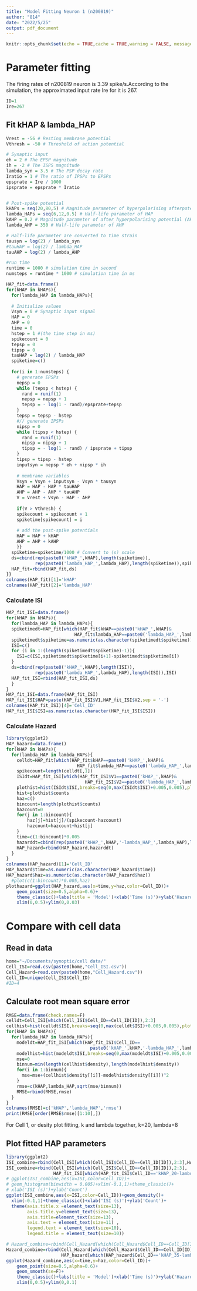 ```yaml
---
title: "Model Fitting Neuron 1 (n200819)"
author: "814"
date: "2022/5/25"
output: pdf_document
---
```


```r
knitr::opts_chunk$set(echo = TRUE,cache = TRUE,warning = FALSE, message = FALSE)
```

# Parameter fitting
The firing rates of  n200819 neuron is 3.39 spike/s.According to the simulation, the approximated input rate Ire for it is 267.
```r
ID=1
Ire=267
```
## Fit kHAP & lambda_HAP
```r
Vrest = -56 # Resting membrane potential
Vthresh = -50 # Threshold of action potential

# Synaptic input
eh = 2 # The EPSP magnitude
ih = -2 # The ISPS magnitude
lambda_syn = 3.5 # The PSP decay rate
Iratio = 1 # The ratio of IPSPs to EPSPs
epsprate = Ire / 1000 
ipsprate = epsprate * Iratio


# Post-spike potential
kHAPs = seq(20,80,5) # Magnitude parameter of hyperpolarising afterpotential (HAP)
lambda_HAPs = seq(6,12,0.5) # Half-life parameter of HAP
kAHP = 0.2 # Magnitude parameter of after hyperpolarising potential (AHP)
lambda_AHP = 350 # Half-life parameter of AHP

# Half-life parameter are converted to time strain
tausyn = log(2) / lambda_syn 
#tauHAP = log(2) / lambda_HAP
tauAHP = log(2) / lambda_AHP

#run time
runtime = 1000 # simulation time in second
numsteps = runtime * 1000 # simulation time in ms
```

```r
HAP_fit=data.frame()
for(kHAP in kHAPs){
  for(lambda_HAP in lambda_HAPs){
    
  # Initialize values
  Vsyn = 0 # Synaptic input signal
  HAP = 0 
  AHP = 0
  time = 0
  hstep = 1 #(the time step in ms) 
  spikecount = 0
  tepsp = 0
  tipsp = 0
  tauHAP = log(2) / lambda_HAP
  spiketime=c()
  
  for(i in 1:numsteps) { 
    # generate EPSPs
    nepsp = 0
    while (tepsp < hstep) {
      rand = runif(1)
      nepsp = nepsp + 1
      tepsp = - log(1 - rand)/epsprate+tepsp
    }
    tepsp = tepsp - hstep 
    #// generate IPSPs 
    nipsp = 0
    while (tipsp < hstep) {
      rand = runif(1)
      nipsp = nipsp + 1
      tipsp = - log(1 - rand) / ipsprate + tipsp
    }
    tipsp = tipsp - hstep
    inputsyn = nepsp * eh + nipsp * ih
 
    # membrane variables
    Vsyn = Vsyn + inputsyn - Vsyn * tausyn 
    HAP = HAP - HAP * tauHAP
    AHP = AHP - AHP * tauAHP
    V = Vrest + Vsyn - HAP - AHP
    
    if(V > Vthresh) {
    spikecount = spikecount + 1
    spiketime[spikecount] = i
  
    # add the post-spike potentials
    HAP = HAP + kHAP
    AHP = AHP + kAHP
    }}
  spiketime=spiketime/1000 # Convert to (s) scale
  ds=cbind(rep(paste0('kHAP_',kHAP),length(spiketime)),
           rep(paste0('lambda_HAP_',lambda_HAP),length(spiketime)),spiketime)
  HAP_fit=rbind(HAP_fit,ds)
}}
colnames(HAP_fit)[1]='kHAP'
colnames(HAP_fit)[2]='lambda_HAP'
```
### Calculate ISI
```r
HAP_fit_ISI=data.frame()
for(kHAP in kHAPs){
  for(lambda_HAP in lambda_HAPs){
  spiketimedt=HAP_fit[which(HAP_fit$kHAP==paste0('kHAP_',kHAP)&
                          HAP_fit$lambda_HAP==paste0('lambda_HAP_',lambda_HAP)),]
  spiketimedt$spiketime=as.numeric(as.character(spiketimedt$spiketime))
  ISI=c()
  for (i in 1:(length(spiketimedt$spiketime)-1)){
    ISI=c(ISI,spiketimedt$spiketime[i+1]-spiketimedt$spiketime[i])
  }
  ds=cbind(rep(paste0('kHAP_',kHAP),length(ISI)),
           rep(paste0('lambda_HAP_',lambda_HAP),length(ISI)),ISI)
  HAP_fit_ISI=rbind(HAP_fit_ISI,ds)
  }
}
HAP_fit_ISI=data.frame(HAP_fit_ISI)
HAP_fit_ISI$HAP=paste(HAP_fit_ISI$V1,HAP_fit_ISI$V2,sep = '-')
colnames(HAP_fit_ISI)[4]='Cell_ID'
HAP_fit_ISI$ISI=as.numeric(as.character(HAP_fit_ISI$ISI))
```

### Calculate Hazard
```r
library(ggplot2)
HAP_hazard=data.frame()
for(kHAP in kHAPs){
  for(lambda_HAP in lambda_HAPs){
    celldt=HAP_fit[which(HAP_fit$kHAP==paste0('kHAP_',kHAP)&
                           HAP_fit$lambda_HAP==paste0('lambda_HAP_',lambda_HAP)),]
    spikecount=length(celldt[,1])
    ISIdt=HAP_fit_ISI[which(HAP_fit_ISI$V1==paste0('kHAP_',kHAP)&
                              HAP_fit_ISI$V2==paste0('lambda_HAP_',lambda_HAP)),]
    plothist=hist(ISIdt$ISI,breaks=seq(0,max(ISIdt$ISI)+0.005,0.005),plot = F)
    hist=plothist$counts
    haz=c()
    bincount=length(plothist$counts)
    hazcount=0
    for(j in 1:bincount){
        haz[j]=hist[j]/(spikecount-hazcount)
        hazcount=hazcount+hist[j]
    }
    time=c(1:bincount)*0.005
    hazarddt=cbind(rep(paste0('kHAP_',kHAP,'-lambda_HAP_',lambda_HAP),length(haz)),time,haz)
    HAP_hazard=rbind(HAP_hazard,hazarddt)
  }
}
colnames(HAP_hazard)[1]='Cell_ID'
HAP_hazard$time=as.numeric(as.character(HAP_hazard$time))
HAP_hazard$haz=as.numeric(as.character(HAP_hazard$haz))
  #plot(c(1:bincount)*0.005,haz)
plothazard=ggplot(HAP_hazard,aes(x=time,y=haz,color=Cell_ID))+
    geom_point(size=0.5,alpha=0.6)+
    theme_classic()+labs(title = 'Model')+xlab('Time (s)')+ylab('Hazard')+
    xlim(0,0.5)+ylim(0,0.03)
```


# Compare with cell data
## Read in data
```r
home="~/Documents/synoptic/cell data/"
Cell_ISI=read.csv(paste0(home,"Cell_ISI.csv"))
Cell_Hazard=read.csv(paste0(home,"Cell_Hazard.csv"))
Cell_ID=unique(Cell_ISI$Cell_ID)
#ID=4
```

## Calculate root mean square error
```r
RMSE=data.frame(check.names=F)
celldt=Cell_ISI[which(Cell_ISI$Cell_ID==Cell_ID[ID]),2:3]
cellhist=hist(celldt$ISI,breaks=seq(0,max(celldt$ISI)+0.005,0.005),plot = F)
for(kHAP in kHAPs){
  for(lambda_HAP in lambda_HAPs){
    modeldt=HAP_fit_ISI[which(HAP_fit_ISI$Cell_ID==
                                paste0('kHAP_',kHAP,'-lambda_HAP_',lambda_HAP)),3:4]
    modelhist=hist(modeldt$ISI,breaks=seq(0,max(modeldt$ISI)+0.005,0.005),plot = F)
    mse=0
    binnum=min(length(cellhist$density),length(modelhist$density))
    for(i in 1:binnum){
      mse=mse+(cellhist$density[[i]]-modelhist$density[[i]])^2
    }
    rmse=c(kHAP,lambda_HAP,sqrt(mse/binnum))
    RMSE=rbind(RMSE,rmse)
  }
}
colnames(RMSE)=c('kHAP','lambda_HAP','rmse')
print(RMSE[order(RMSE$rmse)[1:10],])
```

For Cell 1, or desity plot fitting, k and lambda together, k=20, lambda=8

## Plot fitted HAP parameters
```r
library(ggplot2)
ISI_combine=rbind(Cell_ISI[which(Cell_ISI$Cell_ID==Cell_ID[ID]),2:3],HAP_fit_ISI[,3:4])
ISI_combine=rbind(Cell_ISI[which(Cell_ISI$Cell_ID==Cell_ID[ID]),2:3],
                  HAP_fit_ISI[which(HAP_fit_ISI$Cell_ID=='kHAP_20-lambda_HAP_8'),3:4])
# ggplot(ISI_combine,aes(x=ISI,color=Cell_ID))+
# geom_histogram(binwidth = 0.005)+xlim(-0.1,1)+theme_classic()+
# xlab('ISI (s)')+ylab('Count')
ggplot(ISI_combine,aes(x=ISI,color=Cell_ID))+geom_density()+
  xlim(-0.1,1)+theme_classic()+xlab('ISI (s)')+ylab('Count')+
  theme(axis.title.x =element_text(size=13),
        axis.title.y=element_text(size=13),
        axis.title=element_text(size=13),
        axis.text = element_text(size=11) ,
        legend.text = element_text(size=10),
        legend.title = element_text(size=10))
``` 


```r
# Hazard_combine=rbind(Cell_Hazard[which(Cell_Hazard$Cell_ID==Cell_ID[ID]),2:4],HAP_hazard)
Hazard_combine=rbind(Cell_Hazard[which(Cell_Hazard$Cell_ID==Cell_ID[ID]),2:4],
                     HAP_hazard[which(HAP_hazard$Cell_ID=='kHAP_35-lambda_HAP_8.5'),])
ggplot(Hazard_combine,aes(x=time,y=haz,color=Cell_ID))+
    geom_point(size=0.5,alpha=0.6)+
    geom_smooth(se=F)+
    theme_classic()+labs(title = 'Model')+xlab('Time (s)')+ylab('Hazard')+
    xlim(0,0.5)+ylim(0,0.1)
```
